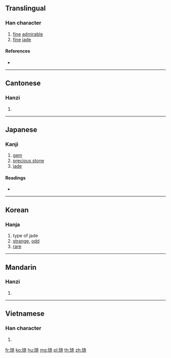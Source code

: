 ==Translingual==

===Han character===
{{Han char|rn=96|rad=玉|as=08|sn=12|four=14121|canj=MGKMR}}

# [[fine]] [[admirable]]
# [[fine]] [[jade]]

====References====
* {{Han ref|kx=0734.230|dkj=21062|dj=1146.240|hdz=21120.100|uh=7426|ud=29734|bh=B561|bd=46433}}

----

==Cantonese==

===Hanzi===
{{yue-hanzi|jyut=|y=kei4}}

# {{defn|lang=yue|sort=玉08}}

----

==Japanese==

===Kanji===
{{ja-kanji|grade=|rs=玉08}}

# [[gem]]
# [[precious stone]]
# [[jade]]

====Readings====
* {{ja-readings|on=[[き]] (ki), [[ぎ]] (gi)|kun=[[たま]] (tama)|nanori=}}

----

==Korean==

===Hanja===
{{ko-hanja|hangeul=기|eumhun=|rv=gi|mr=ki|y=ki}}

# type of jade
# [[strange]], [[odd]]
# [[rare]]

----

==Mandarin==

===Hanzi===
{{cmn-hanzi|pin=[[qí]] ([[qi2]])|wg=ch'i<sup>2</sup>}}

# {{defn|lang=cmn|sort=玉08}}

----

==Vietnamese==

===Han character===
{{vi-hantu|[[kỳ]], [[kì]]|rs=玉08}}

# {{defn|lang=vi|sort=玉08}}

[[fr:琦]]
[[ko:琦]]
[[hu:琦]]
[[mg:琦]]
[[pl:琦]]
[[th:琦]]
[[zh:琦]]